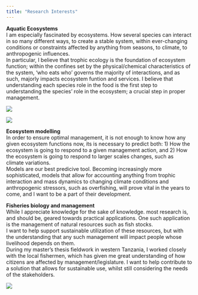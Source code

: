 ```yaml
---
title: "Research Interests"
---
```

<sec_left>
**Aquatic Ecosystems**  
I am especially fascinated by ecosystems. How several species can interact in so many different ways, to create a stable system, within ever-changing conditions or constraints affected by anything from seasons, to climate, to anthropogenic influences.  
In particular, I believe that trophic ecology is the foundation of ecosystem function; within the confines set by the physical/chemical characteristics of the system, 'who eats who' governs the majority of interactions, and as such, majorly impacts ecosystem funtion and services. I believe that understanding each species role in the food is the first step to understanding the species' role in the ecosystem; a crucial step in proper management.
</sec_left>

<sec_right>
![](img/buoy.jpg)
</sec_right>

<sec_left>
![](img/ewe.png)
</sec_left>

<sec_right>
**Ecosystem modelling**  
In order to ensure optimal management, it is not enough to know how any given ecosystem functions now, its is necessary to predict both: 1) How the ecosystem is going to respond to a given management action, and 2) How the ecosystem is going to respond to larger scales changes, such as climate variations.  
Models are our best predicive tool. Becoming increasingly more sophisticated, models that allow for accounting anything from trophic interaction and mass dynamics to changing climate conditions and anthropogenic stressors, such as overfishing, will prove vital in the years to come, and I want to be a part of their development.
</sec_right>

<sec_left>
**Fisheries biology and management**  
While I appreciate knowledge for the sake of knowledge. most research is, and should be, geared towards practical applications. One such application is the management of natural resources such as fish stocks.  
I want to help support sustainable utilization of these resources, but with the understanding that any such management will impact people whose livelihood depends on them.  
During my master's thesis fieldwork in western Tanzania, I worked closely with the local fishermen, which has given me great understanding of how citizens are affected by management/legislature. I want to help contribute to a solution that allows for sustainable use, whilst still considering the needs of the stakeholders.
</sec_left>

<sec_right>
![](img/fishermen.jpg)
</sec_right>